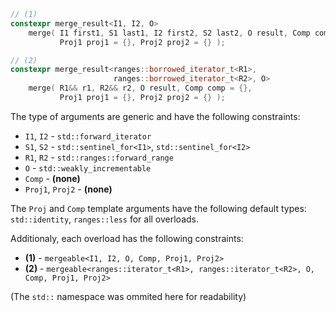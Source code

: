 ```cpp
// (1)
constexpr merge_result<I1, I2, O>
    merge( I1 first1, S1 last1, I2 first2, S2 last2, O result, Comp comp = {},
           Proj1 proj1 = {}, Proj2 proj2 = {} );

// (2)
constexpr merge_result<ranges::borrowed_iterator_t<R1>,
                       ranges::borrowed_iterator_t<R2>, O>
    merge( R1&& r1, R2&& r2, O result, Comp comp = {},
           Proj1 proj1 = {}, Proj2 proj2 = {} );
```

The type of arguments are generic and have the following constraints:
- `I1`, `I2` - `std::forward_iterator`
- `S1`, `S2` - `std::sentinel_for<I1>`, `std::sentinel_for<I2>`
- `R1`, `R2` - `std::ranges::forward_range`
- `O` - `std::weakly_incrementable`
- `Comp` - **(none)**
- `Proj1`, `Proj2` - **(none)**

The `Proj` and `Comp` template arguments have the following default types: `std::identity`, `ranges::less` for all overloads.

Additionaly, each overload has the following constraints:
  - **(1)** - `mergeable<I1, I2, O, Comp, Proj1, Proj2>`
  - **(2)** - `mergeable<ranges::iterator_t<R1>, ranges::iterator_t<R2>, O, Comp, Proj1, Proj2>`

(The `std::` namespace was ommited here for readability)
